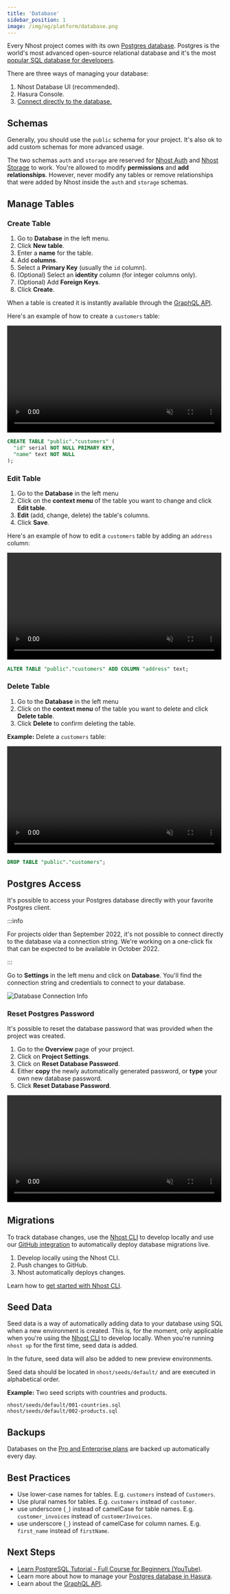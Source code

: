 ```yaml
---
title: 'Database'
sidebar_position: 1
image: /img/og/platform/database.png
---
```



Every Nhost project comes with its own [Postgres database](https://postgres.org/). Postgres is the world's most advanced open-source relational database and it's the most [popular SQL database for developers](https://insights.stackoverflow.com/survey/2021#section-most-loved-dreaded-and-wanted-databases).

There are three ways of managing your database:

1. Nhost Database UI (recommended).
2. Hasura Console.
3. [Connect directly to the database.](#postgres-access)

## Schemas

Generally, you should use the `public` schema for your project. It's also ok to add custom schemas for more advanced usage.

The two schemas `auth` and `storage` are reserved for [Nhost Auth](/platform/authentication) and [Nhost Storage](/platform/storage) to work. You're allowed to modify **permissions** and **add relationships**. However, never modify any tables or remove relationships that were added by Nhost inside the `auth` and `storage` schemas.

## Manage Tables

### Create Table

1. Go to **Database** in the left menu.
2. Click **New table**.
3. Enter a **name** for the table.
4. Add **columns**.
5. Select a **Primary Key** (usually the `id` column).
6. (Optional) Select an **identity** column (for integer columns only).
7. (Optional) Add **Foreign Keys**.
8. Click **Create**.

When a table is created it is instantly available through the [GraphQL API](/platform/graphql).

Here's an example of how to create a `customers` table:

<Tabs groupId="nhost-vs-sql">
  <TabItem value="nhost" label="Nhost" default>

<video width="99%" autoPlay muted loop controls="true">
  <source src="/videos/nhost-table-create.mp4" type="video/mp4" />
</video>

  </TabItem>
  <TabItem value="sql" label="SQL">

```sql
CREATE TABLE "public"."customers" (
  "id" serial NOT NULL PRIMARY KEY,
  "name" text NOT NULL
);
```

  </TabItem>
</Tabs>

### Edit Table

1. Go to the **Database** in the left menu
2. Click on the **context menu** of the table you want to change and click **Edit table**.
3. **Edit** (add, change, delete) the table's columns.
4. Click **Save**.

Here's an example of how to edit a `customers` table by adding an `address` column:

<Tabs groupId="nhost-vs-sql">
  <TabItem value="nhost" label="Nhost" default>

<video width="99%" autoPlay muted loop controls="true">
  <source src="/videos/nhost-table-edit.mp4" type="video/mp4" />
</video>

  </TabItem>
  <TabItem value="sql" label="SQL">

```sql
ALTER TABLE "public"."customers" ADD COLUMN "address" text;
```

  </TabItem>
</Tabs>

### Delete Table

1. Go to the **Database** in the left menu
2. Click on the **context menu** of the table you want to delete and click **Delete table**.
3. Click **Delete** to confirm deleting the table.

**Example:** Delete a `customers` table:

<Tabs groupId="nhost-vs-sql">
  <TabItem value="nhost" label="Nhost" default>

<video width="99%" autoPlay muted loop controls="true">
  <source src="/videos/nhost-table-delete.mp4" type="video/mp4" />
</video>

  </TabItem>
  <TabItem value="sql" label="SQL">

```sql
DROP TABLE "public"."customers";
```

  </TabItem>
</Tabs>

## Postgres Access

It's possible to access your Postgres database directly with your favorite Postgres client.

:::info

For projects older than September 2022, it's not possible to connect directly to the database via a connection string. We're working on a one-click fix that can be expected to be available in October 2022.

:::

Go to **Settings** in the left menu and click on **Database**. You'll find the connection string and credentials to connect to your database.

![Database Connection Info](/img/database/connection-info.png)

### Reset Postgres Password

It's possible to reset the database password that was provided when the project was created.

1. Go to the **Overview** page of your project.
2. Click on **Project Settings**.
3. Click on **Reset Database Password**.
4. Either **copy** the newly automatically generated password, or **type** your own new database password.
5. Click **Reset Database Password**.

<video width="99%" autoPlay muted loop controls="true">
  <source src="/videos/nhost-database-reset-password.mp4" type="video/mp4" />
</video>

## Migrations

To track database changes, use the [Nhost CLI](/platform/cli) to develop locally and use our [GitHub integration](/platform/github-integration) to automatically deploy database migrations live.

1. Develop locally using the Nhost CLI.
2. Push changes to GitHub.
3. Nhost automatically deploys changes.

Learn how to [get started with Nhost CLI](/platform/overview/get-started-with-nhost-cli).

## Seed Data

Seed data is a way of automatically adding data to your database using SQL when a new environment is created. This is, for the moment, only applicable when you're using the [Nhost CLI](/platform/cli) to develop locally. When you're running `nhost up` for the first time, seed data is added.

In the future, seed data will also be added to new preview environments.

Seed data should be located in `nhost/seeds/default/` and are executed in alphabetical order.

**Example:** Two seed scripts with countries and products.

```text
nhost/seeds/default/001-countries.sql
nhost/seeds/default/002-products.sql
```

## Backups

Databases on the [Pro and Enterprise plans](https://nhost.io/pricing) are backed up automatically every day.

## Best Practices

- Use lower-case names for tables. E.g. `customers` instead of `Customers`.
- Use plural names for tables. E.g. `customers` instead of `customer`.
- use underscore (`_`) instead of camelCase for table names. E.g. `customer_invoices` instead of `customerInvoices`.
- use underscore (`_`) instead of camelCase for column names. E.g. `first_name` instead of `firstName`.

## Next Steps

- [Learn PostgreSQL Tutorial - Full Course for Beginners (YouTube)](https://www.youtube.com/watch?v=qw--VYLpxG4).
- Learn more about how to manage your [Postgres database in Hasura](https://hasura.io/docs/latest/graphql/core/databases/postgres/schema/index/).
- Learn about the [GraphQL API](/platform/graphql).

